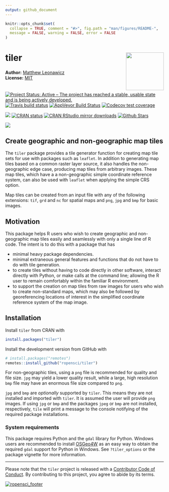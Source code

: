 ```yaml
---
output: github_document
---
```


<!-- README.md is generated from README.Rmd. Please edit that file -->

```r
knitr::opts_chunk$set(
  collapse = TRUE, comment = "#>", fig.path = "man/figures/README-",
  message = FALSE, warning = FALSE, error = FALSE
)
```

# tiler <img src="man/figures/logo.png" style="margin-left:10px;margin-bottom:5px;" width="120" align="right">
**Author:** [Matthew Leonawicz](https://github.com/leonawicz) <a href="https://orcid.org/0000-0001-9452-2771" target="orcid.widget"><img src="https://members.orcid.org/sites/default/files/vector_iD_icon.svg" class="orcid" height="16"></a>
<br/>
**License:** [MIT](https://opensource.org/licenses/MIT)<br/>

[![Project Status: Active – The project has reached a stable, usable state and is being actively developed.](http://www.repostatus.org/badges/latest/active.svg)](http://www.repostatus.org/#active)
[![Travis build status](https://travis-ci.org/ropensci/tiler.svg?branch=master)](https://travis-ci.org/ropensci/tiler)
[![AppVeyor Build Status](https://ci.appveyor.com/api/projects/status/github/ropensci/tiler?branch=master&svg=true)](https://ci.appveyor.com/project/leonawicz/tiler)
[![Codecov test coverage](https://codecov.io/gh/ropensci/tiler/branch/master/graph/badge.svg)](https://codecov.io/gh/ropensci/tiler?branch=master)

[![](https://badges.ropensci.org/226_status.svg)](https://github.com/ropensci/onboarding/issues/226)
[![CRAN status](http://www.r-pkg.org/badges/version/tiler)](https://cran.r-project.org/package=tiler)
[![CRAN RStudio mirror downloads](http://cranlogs.r-pkg.org/badges/tiler)](https://cran.r-project.org/package=tiler)
[![Github Stars](https://img.shields.io/github/stars/ropensci/tiler.svg?style=social&label=Github)](https://github.com/ropensci/tiler)

![](https://github.com/ropensci/tiler/blob/master/data-raw/ne.jpg?raw=true)

## Create geographic and non-geographic map tiles

The `tiler` package provides a tile generator function for creating map tile sets for use with packages such as `leaflet`. In addition to generating map tiles based on a common raster layer source, it also handles the non-geographic edge case, producing map tiles from arbitrary images. These map tiles, which have a a non-geographic simple coordinate reference system, can also be used with `leaflet` when applying the simple CRS option. 

Map tiles can be created from an input file with any of the following extensions: `tif`, `grd` and `nc` for spatial maps and `png`, `jpg` and `bmp` for basic images.

## Motivation

This package helps R users who wish to create geographic and non-geographic map tiles easily and seamlessly with only a single line of R code. The intent is to do this with a package that has

*    minimal heavy package dependencies.
*    minimal extraneous general features and functions that do not have to do with tile generation.
*    to create tiles without having to code directly in other software, interact directly with Python, or make calls at the command line; allowing the R user to remain comfortably within the familiar R environment.
*    to support the creation on map tiles from raw images for users who wish to create non-standard maps, which may also be followed by georeferencing locations of interest in the simplified coordinate reference system of the map image.

## Installation

Install `tiler` from CRAN with

``` r
install.packages("tiler")
```

Install the development version from GitHub with

``` r
# install.packages("remotes")
remotes::install_github("ropensci/tiler")
```

For non-geographic tiles, using a `png` file is recommended for quality and file size. `jpg` may yield a lower quality result, while a large, high resolution `bmp` file may have an enormous file size compared to `png`. 

`jpg` and `bmp` are *optionally* supported by `tiler`. This means they are not installed and imported with `tiler`. It is assumed the user will provide `png` images. If using `jpg` or `bmp` and the packages `jpeg` or `bmp` are not installed, respectively, `tile` will print a message to the console notifying of the required package installations.

### System requirements

This package requires Python and the `gdal` library for Python.
Windows users are recommended to install [OSGeo4W](https://trac.osgeo.org/osgeo4w/) as an easy way to obtain the required `gdal` support for Python in Windows. See `?tiler_options` or the package vignette for more information.

---

Please note that the `tiler` project is released with a [Contributor Code of Conduct](https://github.com/leonawicz/tiler/blob/master/CODE_OF_CONDUCT.md). By contributing to this project, you agree to abide by its terms.

[![ropensci_footer](https://ropensci.org/public_images/ropensci_footer.png)](https://ropensci.org)
